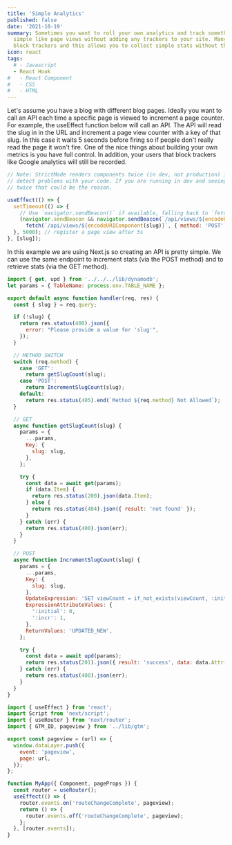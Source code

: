 ```yaml
---
title: 'Simple Analytics'
published: false
date: '2021-10-19'
summary: Sometimes you want to roll your own analytics and track something
  simple like page views without adding any trackers to your site. Many people
  block trackers and this allows you to collect simple stats without them.
icon: react
tags:
  # - Javascript
  - React Hook
#   - React Component
#   - CSS
#   - HTML
---
```


<Step number={1} title='How to increment a page view counter' />

Let's assume you have a blog with different blog pages. Ideally you want to call an API each time a specific page is viewed to increment a page counter. For example, the useEffect function below will call an API. The API will read the slug in in the URL and increment a page view counter with a key of that slug. In this case it waits 5 seconds before firing so if people don't really read the page it won't fire. One of the nice things about building your own metrics is you have full control. In addition, your users that block trackers like Google analytics will still be recorded.

<CodeBlock>

```js
// Note: StrictMode renders components twice (in dev, not production) in order to
// detect problems with your code. If you are running in dev and seeing this trigger
// twice that could be the reason.

useEffect(() => {
  setTimeout(() => {
    // Use `navigator.sendBeacon()` if available, falling back to `fetch()`.
    (navigator.sendBeacon && navigator.sendBeacon(`/api/views/${encodeURIComponent(slug)}`)) ||
      fetch(`/api/views/${encodeURIComponent(slug)}`, { method: 'POST' });
  }, 5000); // register a page view after 5s
}, [slug]);
```

</CodeBlock>

<Step number={2} title='Create the API' />

In this example we are using Next.js so creating an API is pretty simple. We can use the same endpoint to increment stats (via the POST method) and to retrieve stats (via the GET method).

<CodeBlock>

```js
import { get, upd } from '../../../lib/dynamodb';
let params = { TableName: process.env.TABLE_NAME };

export default async function handler(req, res) {
  const { slug } = req.query;

  if (!slug) {
    return res.status(400).json({
      error: "Please provide a value for 'slug'",
    });
  }

  // METHOD SWITCH
  switch (req.method) {
    case 'GET':
      return getSlugCount(slug);
    case 'POST':
      return IncrementSlugCount(slug);
    default:
      return res.status(405).end(`Method ${req.method} Not Allowed`);
  }

  // GET
  async function getSlugCount(slug) {
    params = {
      ...params,
      Key: {
        slug: slug,
      },
    };

    try {
      const data = await get(params);
      if (data.Item) {
        return res.status(200).json(data.Item);
      } else {
        return res.status(404).json({ result: 'not found' });
      }
    } catch (err) {
      return res.status(400).json(err);
    }
  }

  // POST
  async function IncrementSlugCount(slug) {
    params = {
      ...params,
      Key: {
        slug: slug,
      },
      UpdateExpression: 'SET viewCount = if_not_exists(viewCount, :initial) + :incr',
      ExpressionAttributeValues: {
        ':initial': 0,
        ':incr': 1,
      },
      ReturnValues: 'UPDATED_NEW',
    };

    try {
      const data = await upd(params);
      return res.status(201).json({ result: 'success', data: data.Attributes });
    } catch (err) {
      return res.status(400).json(err);
    }
  }
}
```

</CodeBlock>

```jsx
import { useEffect } from 'react';
import Script from 'next/script';
import { useRouter } from 'next/router';
import { GTM_ID, pageview } from '../lib/gtm';

export const pageview = (url) => {
  window.dataLayer.push({
    event: 'pageview',
    page: url,
  });
};

function MyApp({ Component, pageProps }) {
  const router = useRouter();
  useEffect(() => {
    router.events.on('routeChangeComplete', pageview);
    return () => {
      router.events.off('routeChangeComplete', pageview);
    };
  }, [router.events]);
}
```
